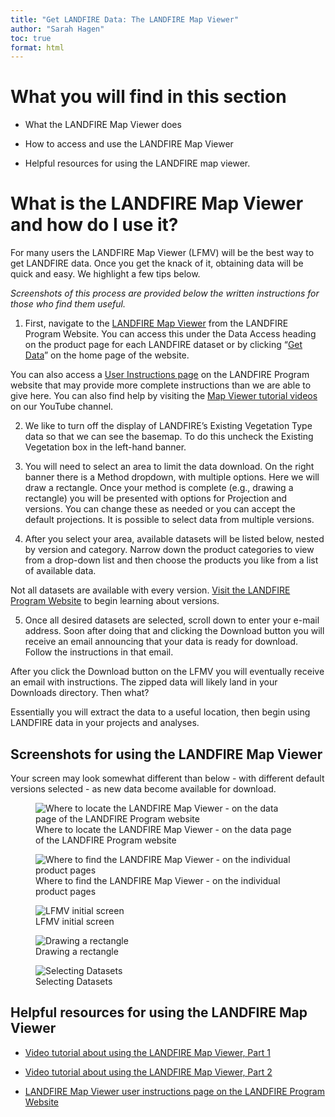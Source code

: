 ```yaml
---
title: "Get LANDFIRE Data: The LANDFIRE Map Viewer"
author: "Sarah Hagen"
toc: true
format: html
---
```


# What you will find in this section

-   What the LANDFIRE Map Viewer does

-   How to access and use the LANDFIRE Map Viewer

-   Helpful resources for using the LANDFIRE map viewer.

# What is the LANDFIRE Map Viewer and how do I use it?

For many users the LANDFIRE Map Viewer (LFMV) will be the best way to get LANDFIRE data. Once you get the knack of it, obtaining data will be quick and easy. We highlight a few tips below.

*Screenshots of this process are provided below the written instructions for those who find them useful.*

1.  First, navigate to the [LANDFIRE Map Viewer](https://www.landfire.gov/viewer) from the LANDFIRE Program Website. You can access this under the Data Access heading on the product page for each LANDFIRE dataset or by clicking “[Get Data](https://landfire.gov/data)” on the home page of the website.

::: callout-tip
You can also access a [User Instructions page](https://landfire.gov/data/LFViewerUserInstructions) on the LANDFIRE Program website that may provide more complete instructions than we are able to give here. You can also find help by visiting the [Map Viewer tutorial videos](https://www.youtube.com/playlist?list=PLwRbAc4x5n944a9T1Ss84Ji8UYP_nqHXz) on our YouTube channel.
:::

2.  We like to turn off the display of LANDFIRE’s Existing Vegetation Type data so that we can see the basemap. To do this uncheck the Existing Vegetation box in the left-hand banner.

3.  You will need to select an area to limit the data download. On the right banner there is a Method dropdown, with multiple options. Here we will draw a rectangle. Once your method is complete (e.g., drawing a rectangle) you will be presented with options for Projection and versions. You can change these as needed or you can accept the default projections. It is possible to select data from multiple versions.

4.  After you select your area, available datasets will be listed below, nested by version and category. Narrow down the product categories to view from a drop-down list and then choose the products you like from a list of available data.

::: callout-note
Not all datasets are available with every version. [Visit the LANDFIRE Program Website](https://landfire.gov/data#versions) to begin learning about versions.
:::

5.  Once all desired datasets are selected, scroll down to enter your e-mail address. Soon after doing that and clicking the Download button you will receive an email announcing that your data is ready for download. Follow the instructions in that email.

After you click the Download button on the LFMV you will eventually receive an email with instructions. The zipped data will likely land in your Downloads directory. Then what?

Essentially you will extract the data to a useful location, then begin using LANDFIRE data in your projects and analyses.

## Screenshots for using the LANDFIRE Map Viewer

::: callout-note
Your screen may look somewhat different than below - with different default versions selected - as new data become available for download.
:::

![Where to locate the LANDFIRE Map Viewer - on the data page of the LANDFIRE Program website](images/LFMV_access.bmp){fig-alt="One arrow pointing to the Get Data link on the top navigation of the data page of the LANDFIRE Program website with a second arrow pointing to the Data Access box on the data page of the LANDFIRE Program website. The Data Access box includes links to the LF Map Viewer and User Instructions."}

![Where to find the LANDFIRE Map Viewer - on the individual product pages](images/LFMV_product-page.bmp){fig-alt="Location of the LANDFIRE Map Viewer on the individual product pages of the LANDFIRE Program Website. An arrow points to the LANDFIRE Map Viewer link under the Data Access section of the page."}

![LFMV initial screen](images/uncheck_evt_1.png){fig-alt="The main LANDFIRE Map Viewer screen. An arrow points to the left navigation bar with the Existing Vegetation Type dataset checked. A box next to the arrow reads Uncheck this box for easier orientation."}

![Drawing a rectangle](images/start_tool_2.png){fig-alt="The main LANDFIRE Map Viewer screen. An arrow points to the last icon in a small row of buttons above the map. Text reads: FIRST click this button to start Data Download Tool. An arrow to the far right of the page points to a dropdown labeled Method. The Rectangle option is selected. Text reads: SECOND Click Method and Selet from list. We selected 'Rectangle'. Another arrow in the biddle of the screen points to the map window. Text reads: THIRD Draw rectangle. Click once on the first corner to start drawing, click on opposite corner to stop."}

![Selecting Datasets](images/select_datasets.png){fig-alt="The main LANDFIRE Map Viewer window. The map is shown with a small rectangle selected. In the right sidebar, checkboxes are selected beside several datasets."}

## Helpful resources for using the LANDFIRE Map Viewer

-   [Video tutorial about using the LANDFIRE Map Viewer, Part 1](https://youtu.be/z59ctfywFtw?feature=shared)

-   [Video tutorial about using the LANDFIRE Map Viewer, Part 2](https://youtu.be/o2U7NZims2E?feature=shared)

-   [LANDFIRE Map Viewer user instructions page on the LANDFIRE Program Website](https://landfire.gov/data/LFViewerUserInstructions)
